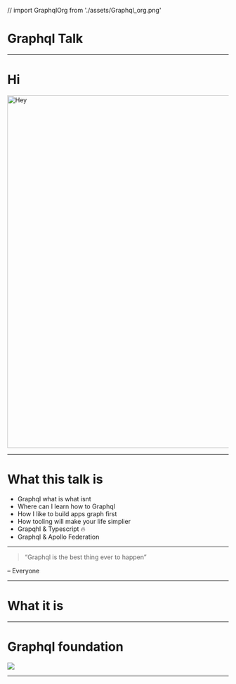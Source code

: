 // import GraphqlOrg from './assets/Graphql_org.png'


# Graphql Talk


---
# Hi

<Appear>
  <img
    width="800px"
    alt="Hey"
    src="https://media.giphy.com/media/xT9IgG50Fb7Mi0prBC/giphy.gif"
  />
</Appear>

---

# What this talk is
- Graphql what is what isnt
- Where can I learn how to Graphql
- How I like to build apps graph first
- How tooling will make your life simplier
- Grapqhl & Typescript :fire:
- Graphql & Apollo Federation 

---

> “Graphql is the best thing ever to happen”

– Everyone

---

# What it is

---

# Graphql foundation

![](./Graphql_org.png)

---


